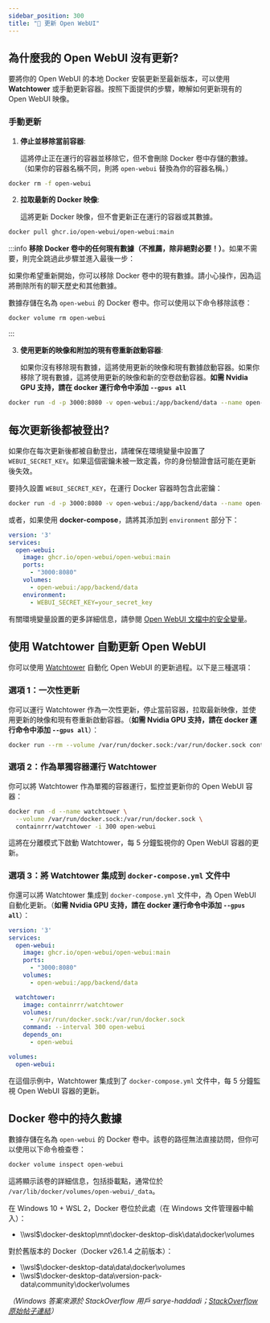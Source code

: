 ```yaml
---
sidebar_position: 300 
title: "🔄 更新 Open WebUI"
---
```




## 為什麼我的 Open WebUI 沒有更新?

要將你的 Open WebUI 的本地 Docker 安裝更新至最新版本，可以使用 **Watchtower** 或手動更新容器。按照下面提供的步驟，瞭解如何更新現有的 Open WebUI 映像。

### 手動更新

1. **停止並移除當前容器**:

   這將停止正在運行的容器並移除它，但不會刪除 Docker 卷中存儲的數據。（如果你的容器名稱不同，則將 `open-webui` 替換為你的容器名稱。）

```bash
docker rm -f open-webui
```

2. **拉取最新的 Docker 映像**:

   這將更新 Docker 映像，但不會更新正在運行的容器或其數據。

```bash
docker pull ghcr.io/open-webui/open-webui:main
```


:::info
**移除 Docker 卷中的任何現有數據（不推薦，除非絕對必要！）**。如果不需要，則完全跳過此步驟並進入最後一步：

   如果你希望重新開始，你可以移除 Docker 卷中的現有數據。請小心操作，因為這將刪除所有的聊天歷史和其他數據。

   數據存儲在名為 `open-webui` 的 Docker 卷中。你可以使用以下命令移除該卷：

```bash
docker volume rm open-webui
```
:::

3. **使用更新的映像和附加的現有卷重新啟動容器**:

   如果你沒有移除現有數據，這將使用更新的映像和現有數據啟動容器。如果你移除了現有數據，這將使用更新的映像和新的空卷啟動容器。**如需 Nvidia GPU 支持，請在 docker 運行命令中添加 `--gpus all`**

```bash
docker run -d -p 3000:8080 -v open-webui:/app/backend/data --name open-webui ghcr.io/open-webui/open-webui:main
```

## 每次更新後都被登出?
如果你在每次更新後都被自動登出，請確保在環境變量中設置了 `WEBUI_SECRET_KEY`。如果這個密鑰未被一致定義，你的身份驗證會話可能在更新後失效。

要持久設置 `WEBUI_SECRET_KEY`，在運行 Docker 容器時包含此密鑰：

```bash
docker run -d -p 3000:8080 -v open-webui:/app/backend/data --name open-webui -e WEBUI_SECRET_KEY=your_secret_key ghcr.io/open-webui/open-webui:main
```

或者，如果使用 **docker-compose**，請將其添加到 `environment` 部分下：

```yml
version: '3'
services:
  open-webui:
    image: ghcr.io/open-webui/open-webui:main
    ports:
      - "3000:8080"
    volumes:
      - open-webui:/app/backend/data
    environment:
      - WEBUI_SECRET_KEY=your_secret_key
```

有關環境變量設置的更多詳細信息，請參閱 [Open WebUI 文檔中的安全變量](https://docs.openwebui.com/getting-started/env-configuration#security-variables)。

## 使用 Watchtower 自動更新 Open WebUI

你可以使用 [Watchtower](https://containrrr.dev/watchtower/) 自動化 Open WebUI 的更新過程。以下是三種選項：

### 選項 1：一次性更新

你可以運行 Watchtower 作為一次性更新，停止當前容器，拉取最新映像，並使用更新的映像和現有卷重新啟動容器。（**如需 Nvidia GPU 支持，請在 docker 運行命令中添加 `--gpus all`**）：

```bash
docker run --rm --volume /var/run/docker.sock:/var/run/docker.sock containrrr/watchtower --run-once open-webui
```

### 選項 2：作為單獨容器運行 Watchtower

你可以將 Watchtower 作為單獨的容器運行，監控並更新你的 Open WebUI 容器：

```bash
docker run -d --name watchtower \
  --volume /var/run/docker.sock:/var/run/docker.sock \
  containrrr/watchtower -i 300 open-webui
```

這將在分離模式下啟動 Watchtower，每 5 分鐘監視你的 Open WebUI 容器的更新。

### 選項 3：將 Watchtower 集成到 `docker-compose.yml` 文件中

你還可以將 Watchtower 集成到 `docker-compose.yml` 文件中，為 Open WebUI 自動化更新。（**如需 Nvidia GPU 支持，請在 docker 運行命令中添加 `--gpus all`**）：

```yml
version: '3'
services:
  open-webui:
    image: ghcr.io/open-webui/open-webui:main
    ports:
      - "3000:8080"
    volumes:
      - open-webui:/app/backend/data

  watchtower:
    image: containrrr/watchtower
    volumes:
      - /var/run/docker.sock:/var/run/docker.sock
    command: --interval 300 open-webui
    depends_on:
      - open-webui

volumes:
  open-webui:
```

在這個示例中，Watchtower 集成到了 `docker-compose.yml` 文件中，每 5 分鐘監視 Open WebUI 容器的更新。

## Docker 卷中的持久數據

數據存儲在名為 `open-webui` 的 Docker 卷中。該卷的路徑無法直接訪問，但你可以使用以下命令檢查卷：

```bash
docker volume inspect open-webui
```

這將顯示該卷的詳細信息，包括掛載點，通常位於 `/var/lib/docker/volumes/open-webui/_data`。

在 Windows 10 + WSL 2，Docker 卷位於此處（在 Windows 文件管理器中輸入）：
- \\\wsl$\docker-desktop\mnt\docker-desktop-disk\data\docker\volumes

對於舊版本的 Docker（Docker v26.1.4 之前版本）：
- \\\wsl$\docker-desktop-data\data\docker\volumes
- \\\wsl$\docker-desktop-data\version-pack-data\community\docker\volumes

_（Windows 答案來源於 StackOverflow 用戶 sarye-haddadi；[StackOverflow 原始帖子連結](https://stackoverflow.com/questions/43181654/locating-data-volumes-in-docker-desktop-windows)）_
